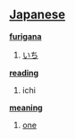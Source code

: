 == [[Japanese]] ==                                          

'''[[furigana]]'''
# [[いち]]

'''[[reading]]'''
# ichi

'''[[meaning]]'''
# [[one]]